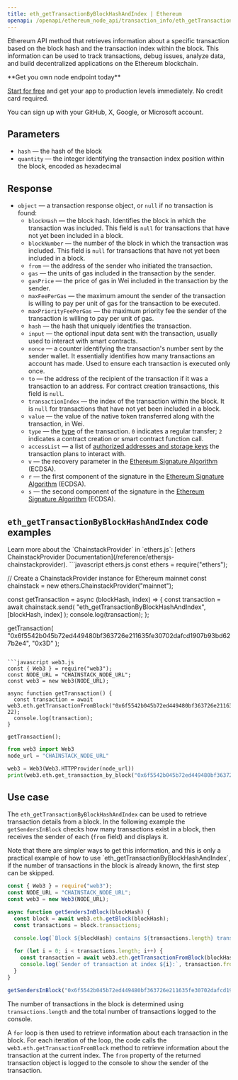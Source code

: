 ---
title: eth_getTransactionByBlockHashAndIndex | Ethereum
openapi: /openapi/ethereum_node_api/transaction_info/eth_getTransactionByBlockHashAndIndex.json POST /0a9d79d93fb2f4a4b1e04695da2b77a7
---

Ethereum API method that retrieves information about a specific transaction based on the block hash and the transaction index within the block. This information can be used to track transactions, debug issues, analyze data, and build decentralized applications on the Ethereum blockchain.

<Check>
**Get you own node endpoint today**

[Start for free](https://console.chainstack.com/) and get your app to production levels immediately. No credit card required.

You can sign up with your GitHub, X, Google, or Microsoft account.
</Check>


## Parameters

* `hash` — the hash of the block
* `quantity` — the integer identifying the transaction index position within the block, encoded as hexadecimal

## Response

* `object` — a transaction response object, or `null` if no transaction is found:
  + `blockHash` — the block hash. Identifies the block in which the transaction was included. This field is `null` for transactions that have not yet been included in a block.
  + `blockNumber` — the number of the block in which the transaction was included. This field is `null` for transactions that have not yet been included in a block.
  + `from` — the address of the sender who initiated the transaction.
  + `gas` — the units of gas included in the transaction by the sender.
  + `gasPrice` — the price of gas in Wei included in the transaction by the sender.
  + `maxFeePerGas` — the maximum amount the sender of the transaction is willing to pay per unit of gas for the transaction to be executed.
  + `maxPriorityFeePerGas` — the maximum priority fee the sender of the transaction is willing to pay per unit of gas.
  + `hash` — the hash that uniquely identifies the transaction.
  + `input` — the optional input data sent with the transaction, usually used to interact with smart contracts.
  + `nonce` — a counter identifying the transaction's number sent by the sender wallet. It essentially identifies how many transactions an account has made. Used to ensure each transaction is executed only once.
  + `to` — the address of the recipient of the transaction if it was a transaction to an address. For contract creation transactions, this field is `null`.
  + `transactionIndex` — the index of the transaction within the block. It is `null` for transactions that have not yet been included in a block.
  + `value` — the value of the native token transferred along with the transaction, in Wei.
  + `type` — the [type](https://ethereum.org/en/developers/docs/transactions/#types-of-transactions) of the transaction. `0` indicates a regular transfer; `2` indicates a contract creation or smart contract function call.
  + `accessList` — a list of [authorized addresses and storage keys](https://eips.ethereum.org/EIPS/eip-2930#:~:text=The%20accessList%20specifies%20a%20list,of%20accessing%20outside%20the%20list.) the transaction plans to interact with.
  + `v` — the recovery parameter in the [Ethereum Signature Algorithm](https://ethereum.org/en/glossary/#ecdsa) (ECDSA).
  + `r` — the first component of the signature in the [Ethereum Signature Algorithm](https://ethereum.org/en/glossary/#ecdsa) (ECDSA).
  + `s` — the second component of the signature in the [Ethereum Signature Algorithm](https://ethereum.org/en/glossary/#ecdsa) (ECDSA).

## `eth_getTransactionByBlockHashAndIndex` code examples

<Note>
Learn more about the `ChainstackProvider` in `ethers.js`: [ethers ChainstackProvider Documentation](/reference/ethersjs-chainstackprovider).
</Note>

<CodeGroup>
```javascript ethers.js
const ethers = require("ethers");

// Create a ChainstackProvider instance for Ethereum mainnet
const chainstack = new ethers.ChainstackProvider("mainnet");

const getTransaction = async (blockHash, index) => {
  const transaction = await chainstack.send(
    "eth_getTransactionByBlockHashAndIndex",
    [blockHash, index]
  );
  console.log(transaction);
};

getTransaction(
  "0x6f5542b045b72ed449480bf363726e211635fe30702dafcd1907b93bd627b2e4",
  "0x3D"
);
```

```javascript web3.js
const { Web3 } = require("web3");
const NODE_URL = "CHAINSTACK_NODE_URL";
const web3 = new Web3(NODE_URL);

async function getTransaction() {
  const transaction = await web3.eth.getTransactionFromBlock("0x6f5542b045b72ed449480bf363726e211635fe30702dafcd1907b93bd627b2e4", 22);
  console.log(transaction);
}

getTransaction();
```

```python web3.py
from web3 import Web3  
node_url = "CHAINSTACK_NODE_URL" 

web3 = Web3(Web3.HTTPProvider(node_url)) 
print(web3.eth.get_transaction_by_block("0x6f5542b045b72ed449480bf363726e211635fe30702dafcd1907b93bd627b2e4", 22))
```
</CodeGroup>


## Use case

The `eth_getTransactionByBlockHashAndIndex` can be used to retrieve transaction details from a block. In the following example the `getSendersInBlock` checks how many transactions exist in a block, then receives the sender of each (`from` field) and displays it.

<Note>
Note that there are simpler ways to get this information, and this is only a practical example of how to use `eth_getTransactionByBlockHashAndIndex`, if the number of transactions in the block is already known, the first step can be skipped.
</Note>

```javascript index.js
const { Web3 } = require("web3");
const NODE_URL = "CHAINSTACK_NODE_URL";
const web3 = new Web3(NODE_URL);

async function getSendersInBlock(blockHash) {
  const block = await web3.eth.getBlock(blockHash);
  const transactions = block.transactions;
  
  console.log(`Block ${blockHash} contains ${transactions.length} transactions`);

  for (let i = 0; i < transactions.length; i++) {
    const transaction = await web3.eth.getTransactionFromBlock(blockHash, i);
    console.log(`Sender of transaction at index ${i}:`, transaction.from);
  }
}

getSendersInBlock("0x6f5542b045b72ed449480bf363726e211635fe30702dafcd1907b93bd627b2e4");
```


The number of transactions in the block is determined using `transactions.length` and the total number of transactions logged to the console.

A `for` loop is then used to retrieve information about each transaction in the block. For each iteration of the loop, the code calls the `web3.eth.getTransactionFromBlock` method to retrieve information about the transaction at the current index. The `from` property of the returned transaction object is logged to the console to show the sender of the transaction.
